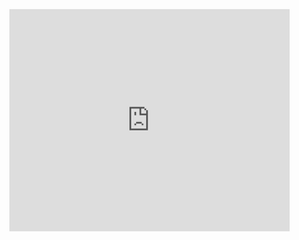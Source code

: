 ```{=html}
<iframe frameborder="0" style="width:100%;height:400px;" src="https://viewer.diagrams.net/?tags=%7B%7D&target=blank&highlight=0000ff&edit=_blank&layers=1&nav=1&title=generic_moe.drawio#R7Zpdc6IwFIZ%2FjZd2CAGEy11duze705l29uMyhaiZjcQN8au%2FfoMkAoGtxYKlY%2FVCcxJCOO%2BTnENgAMfL3S1Hq8U3FmE6sK1oN4CTgW0D6DnyJ7XslSWAbmaZcxIpW264J09YGS1lXZMIJ6WGgjEqyKpsDFkc41CUbIhzti03mzFaPusKzXHFcB8iWrX%2BJJFYZFbfHuX2r5jMF%2FrMwAuymiXSjdWVJAsUsW3BBL8M4JgzJrJ%2Fy90Y09R72i%2FZcdP%2F1B4HxnEsXnLA9GE8fVjez%2FmPp6fh5MftN7reDNVgN4iu1QUPbI%2FK%2Fj7PmOw29Stl%2FFDj%2FV2nQ%2F08sCH00m%2FR5M3T3%2Bn0uz5cjiPrIatRLhB77VfO1nGE06EBWb1dEIHvVyhMa7cSJWlbiCVV1TNC6fg4EBgh7M9CaU8EZ39wocaSH89To5%2BiJaEpd18x3WBBQnQcSNFrypEbzAXeFUzKi7eYLbHge9lE1eojFNJDYEEl8TYnZKQ8uyjA4ahmSDE5P3adyyb%2FKOUaqGg7NTIaDsdx9CmdD7IUUpQkJCz7OBfEkiXpHb7%2FlRZuXF38rVoeCpNdseVkr0qJQFyoWQwPtVGhVNHLmaTf52SR%2Fc2xOE0wjkrzuCpeQRvXqmqjbRxTJMimPPvrBFNnuGPkME8UG55VZiNwDc0TtuYhVkcVZ%2Bupjnyjo8wxlY4O%2FBwv%2BxVIuW0j1ToaPZU8Xw5eqzmwRhcW3WspHBQo0ca0g2FyEPyTbADAapdFDiOGyEAuUaAU8%2BahxGocSmYz7IW1oSQaBY%2BWpQauQAWgnQgCbXN229UI4tUga3cWQUZ9iSDdRwxNeU%2FWD%2BgaMPjemevH0KksIBeOGhA2wuiRsvDPw4LEUs8IJYtjPligKrXfISEwjw8W28q50Bl5DX07IgrwydLvQk2OXlrYt0ask5WmJPWaCnqN%2Bc3Ufkf8mmHLD87k1%2FGDG9dYGM2%2Buga4WSb9AfAHwMWegrcHuFne3iHAHcB4zqS4BoDNDCKwzgXYenuA%2FRqAX7UlBa5gTwr4vduUgq3vLdpXIKQ96p2QuuP2hIRXICT0%2BickaFtI5wqEdNz%2BCdksyYtZjDvI73SeZj2TpzmuV8jUhtaNJR317D2MLNxhTqSjMDdTyWPu2PRRRFeJoJ5RJ%2FecnH49pnBAhWlza%2FHFN%2B3A3HQC4LIZo1OXMX7c8nRzy3OSdJ2%2F94T0Fm%2FuQfXe6MLbq05dSm2STilZJfh0lEXJKnthYkZ2KcLnYNMgHXKhuUxYoBJFYZUD2FEMdeuy2v%2BvGm%2FxgPN0%2BOlXVIFucBMUPr6p%2BLkPRqHrml2ZuVXHM8%2BtS517mXG9bZjQsry7hCgYVRIiY%2BV5Max%2BhXsNy6VgtT9gfQmseofq3cHaXvYOR44JKzC47xrWZo%2BMrxdW%2F33CCquvS54Nq1NZWUFbK6ss5q%2FiZs3zN5rhl38%3D"></iframe>
```
